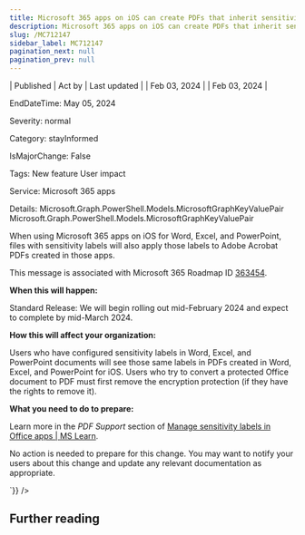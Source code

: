 ```yaml
---
title: Microsoft 365 apps on iOS can create PDFs that inherit sensitivity labels from source files
description: Microsoft 365 apps on iOS can create PDFs that inherit sensitivity labels from source files
slug: /MC712147
sidebar_label: MC712147
pagination_next: null
pagination_prev: null
---
```



| Published | Act by | Last updated |
| Feb 03, 2024 |  | Feb 03, 2024 |

EndDateTime: May 05, 2024

Severity: normal

Category: stayInformed

IsMajorChange: False

Tags: New feature User impact

Service: Microsoft 365 apps

Details: Microsoft.Graph.PowerShell.Models.MicrosoftGraphKeyValuePair Microsoft.Graph.PowerShell.Models.MicrosoftGraphKeyValuePair

<div dangerouslySetInnerHTML={{__html:`
<p>When using Microsoft 365 apps on iOS for Word, Excel, and PowerPoint, files with sensitivity labels will also apply those labels to Adobe Acrobat PDFs created in those apps.</span><br></p>
<p>This message is associated with Microsoft 365 Roadmap ID <a href="https://www.microsoft.com/microsoft-365/roadmap?filters=&amp;searchterms=363454" target="_blank">363454</a>.</p>
<p><b>When this will happen:</b></p>

<p>Standard Release: We will begin rolling out mid-February 2024 and expect to complete by mid-March 2024.</p>

<p><b>How this will affect your organization:</b></p>

<p>Users who have configured sensitivity labels in Word, Excel, and PowerPoint documents will see those same labels in PDFs created in Word, Excel, and PowerPoint for iOS. Users who try to convert a protected Office document to PDF must first remove the encryption protection (if they have the rights to remove it).</p><p><b>What you need to do to prepare:</b></p><p>Learn more in the <i>PDF Support</i> section of <a href="https://learn.microsoft.com/microsoft-365/compliance/sensitivity-labels-office-apps#pdf-support" target="_blank">Manage sensitivity labels in Office apps | MS Learn</a>.</p><p>No action is needed to prepare for this change. You may want to notify your users about this change and update any relevant documentation as appropriate.</p>
`}} />

## Further reading
